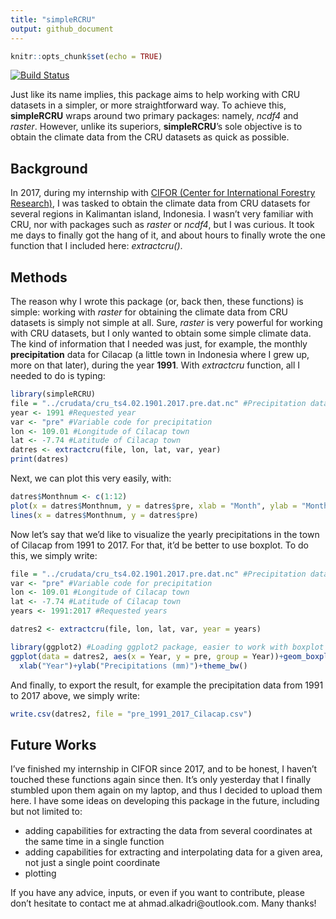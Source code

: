 ```yaml
---
title: "simpleRCRU"
output: github_document
---
```


```r
knitr::opts_chunk$set(echo = TRUE)
```

[![Build Status](https://travis-ci.org/ahmad-alkadri/simpleRCRU.svg?branch=master)](https://travis-ci.org/ahmad-alkadri/simpleRCRU)

Just like its name implies, this package aims to help working with CRU datasets in a simpler, or more straightforward way.
To achieve this, **simpleRCRU** wraps around two primary packages: namely, *ncdf4* and *raster*.
However, unlike its superiors, **simpleRCRU**'s sole objective is to obtain the climate data from the CRU datasets as quick as possible.

## Background

In 2017, during my internship with [CIFOR (Center for International Forestry Research)](http://www.cifor.org), I was tasked to obtain the climate data from CRU datasets for several regions in Kalimantan island, Indonesia.
I wasn't very familiar with CRU, nor with packages such as *raster* or *ncdf4*, but I was curious.
It took me days to finally got the hang of it, and about hours to finally wrote the one function that I included here: *extractcru()*.

## Methods
The reason why I wrote this package (or, back then, these functions) is simple: working with *raster* for obtaining the climate data from CRU datasets is simply not simple at all.
Sure, *raster* is very powerful for working with CRU datasets, but I only wanted to obtain some simple climate data.
The kind of information that I needed was just, for example, the monthly **precipitation** data for Cilacap (a little town in Indonesia where I grew up, more on that later), during the year **1991**.
With *extractcru* function, all I needed to do is typing:


```r
library(simpleRCRU)
file = "../crudata/cru_ts4.02.1901.2017.pre.dat.nc" #Precipitation dataset from CRU
year <- 1991 #Requested year
var <- "pre" #Variable code for precipitation
lon <- 109.01 #Longitude of Cilacap town
lat <- -7.74 #Latitude of Cilacap town
datres <- extractcru(file, lon, lat, var, year)
print(datres)
```

Next, we can plot this very easily, with:

```r
datres$Monthnum <- c(1:12)
plot(x = datres$Monthnum, y = datres$pre, xlab = "Month", ylab = "Monthly precipitation (mm)")
lines(x = datres$Monthnum, y = datres$pre)
```

Now let's say that we'd like to visualize the yearly precipitations in the town of Cilacap from 1991 to 2017. For that, it'd be better to use boxplot. To do this, we simply write:

```r
file = "../crudata/cru_ts4.02.1901.2017.pre.dat.nc" #Precipitation dataset from CRU
var <- "pre" #Variable code for precipitation
lon <- 109.01 #Longitude of Cilacap town
lat <- -7.74 #Latitude of Cilacap town
years <- 1991:2017 #Requested years

datres2 <- extractcru(file, lon, lat, var, year = years)

library(ggplot2) #Loading ggplot2 package, easier to work with boxplot
ggplot(data = datres2, aes(x = Year, y = pre, group = Year))+geom_boxplot()+
  xlab("Year")+ylab("Precipitations (mm)")+theme_bw()
```

And finally, to export the result, for example the precipitation data from 1991 to 2017 above, we simply write:

```r
write.csv(datres2, file = "pre_1991_2017_Cilacap.csv")
```

## Future Works
I've finished my internship in CIFOR since 2017, and to be honest, I haven't touched these functions again since then. 
It's only yesterday that I finally stumbled upon them again on my laptop, and thus I decided to upload them here.
I have some ideas on developing this package in the future, including but not limited to:

+ adding capabilities for extracting the data from several coordinates at the same time in a single function
+ adding capabilities for extracting and interpolating data for a given area, not just a single point coordinate
+ plotting

If you have any advice, inputs, or even if you want to contribute, please don't hesitate to contact me at ahmad.alkadri@outlook.com. Many thanks!

